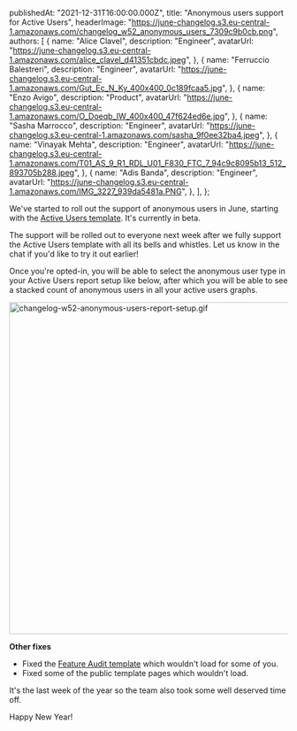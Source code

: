 
  publishedAt: "2021-12-31T16:00:00.000Z",
  title: "Anonymous users support for Active Users",
  headerImage:
    "https://june-changelog.s3.eu-central-1.amazonaws.com/changelog_w52_anonymous_users_7309c9b0cb.png",
  authors: [
    {
      name: "Alice Clavel",
      description: "Engineer",
      avatarUrl:
        "https://june-changelog.s3.eu-central-1.amazonaws.com/alice_clavel_d41351cbdc.jpeg",
    },
    {
      name: "Ferruccio Balestreri",
      description: "Engineer",
      avatarUrl:
        "https://june-changelog.s3.eu-central-1.amazonaws.com/Gut_Ec_N_Ky_400x400_0c189fcaa5.jpg",
    },
    {
      name: "Enzo Avigo",
      description: "Product",
      avatarUrl:
        "https://june-changelog.s3.eu-central-1.amazonaws.com/O_Doeqb_IW_400x400_47f624ed6e.jpg",
    },
    {
      name: "Sasha Marrocco",
      description: "Engineer",
      avatarUrl:
        "https://june-changelog.s3.eu-central-1.amazonaws.com/sasha_9f0ee32ba4.jpeg",
    },
    {
      name: "Vinayak Mehta",
      description: "Engineer",
      avatarUrl:
        "https://june-changelog.s3.eu-central-1.amazonaws.com/T01_AS_9_R1_RDL_U01_F830_FTC_7_94c9c8095b13_512_893705b288.jpeg",
    },
    {
      name: "Adis Banda",
      description: "Engineer",
      avatarUrl:
        "https://june-changelog.s3.eu-central-1.amazonaws.com/IMG_3227_939da5481a.PNG",
    },
  ],
};

We've started to roll out the support of anonymous users in June, starting with the [Active Users template](https://june.so/template/active-users). It's currently in beta.

The support will be rolled out to everyone next week after we fully support the Active Users template with all its bells and whistles. Let us know in the chat if you'd like to try it out earlier!

Once you're opted-in, you will be able to select the anonymous user type in your Active Users report setup like below, after which you will be able to see a stacked count of anonymous users in all your active users graphs.

<img
  src="https://june-changelog.s3.eu-central-1.amazonaws.com/changelog_w52_anonymous_users_report_setup_bd059032d2.gif"
  alt="changelog-w52-anonymous-users-report-setup.gif"
  style="width:600px;"
/>

**Other fixes**

- Fixed the [Feature Audit template](https://june.so/template/audit) which wouldn't load for some of you.
- Fixed some of the public template pages which wouldn't load.

It's the last week of the year so the team also took some well deserved time off.

Happy New Year!

